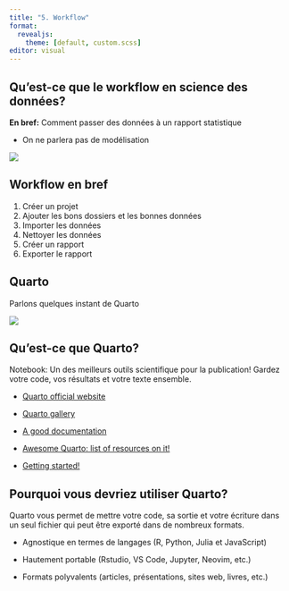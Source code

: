 ```yaml
---
title: "5. Workflow"
format:
  revealjs:
    theme: [default, custom.scss]
editor: visual
---
```


## Qu'est-ce que le workflow en science des données?

**En bref:** Comment passer des données à un rapport statistique

-   On ne parlera pas de modélisation

![](images/data_science.png)

## Workflow en bref

1.  Créer un projet
2.  Ajouter les bons dossiers et les bonnes données
3.  Importer les données
4.  Nettoyer les données
5.  Créer un rapport
6.  Exporter le rapport

## Quarto

Parlons quelques instant de Quarto

![](images/quarto%20document.png)

## Qu'est-ce que Quarto?

Notebook: Un des meilleurs outils scientifique pour la publication! Gardez votre code, vos résultats et votre texte ensemble.

-   [Quarto official website](https://quarto.org/)

-   [Quarto gallery](https://quarto.org/docs/gallery/)

-   [A good documentation](https://quarto.org/docs/guide/)

-   [Awesome Quarto: list of resources on it!](https://github.com/mcanouil/awesome-quarto)

-   [Getting started!](https://docs.posit.co/ide/user/ide/guide/documents/quarto-project.html)

## Pourquoi vous devriez utiliser Quarto?

Quarto vous permet de mettre votre code, sa sortie et votre écriture dans un seul fichier qui peut être exporté dans de nombreux formats.

-   Agnostique en termes de langages (R, Python, Julia et JavaScript)

-   Hautement portable (Rstudio, VS Code, Jupyter, Neovim, etc.)

-   Formats polyvalents (articles, présentations, sites web, livres, etc.)
